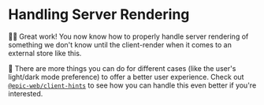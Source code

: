 # Handling Server Rendering

👨‍💼 Great work! You now know how to properly handle server rendering of something
we don't know until the client-render when it comes to an external store like
this.

🦉 There are more things you can do for different cases (like the user's
light/dark mode preference) to offer a better user experience. Check out
[`@epic-web/client-hints`](https://www.npmjs.com/package/@epic-web/client-hints)
to see how you can handle this even better if you're interested.
